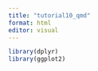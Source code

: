 ```yaml
---
title: "tutorial10_qmd"
format: html
editor: visual
---
```


```r
library(dplyr)
library(ggplot2)
```

